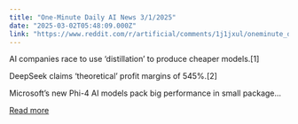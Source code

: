 ```yaml
---
title: "One-Minute Daily AI News 3/1/2025"
date: "2025-03-02T05:48:09.000Z"
link: "https://www.reddit.com/r/artificial/comments/1j1jxul/oneminute_daily_ai_news_312025/"
---
```


AI companies race to use ‘distillation’ to produce cheaper models.[1]
 
DeepSeek claims ‘theoretical’ profit margins of 545%.[2]
 
Microsoft’s new Phi-4 AI models pack big performance in small package...

[Read more](https://www.reddit.com/r/artificial/comments/1j1jxul/oneminute_daily_ai_news_312025/)

